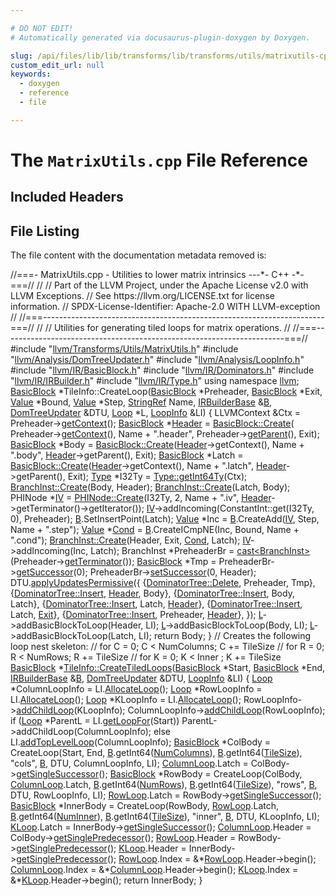 ```yaml
---

# DO NOT EDIT!
# Automatically generated via docusaurus-plugin-doxygen by Doxygen.

slug: /api/files/lib/lib/transforms/lib/transforms/utils/matrixutils-cpp
custom_edit_url: null
keywords:
  - doxygen
  - reference
  - file

---
```





# The `MatrixUtils.cpp` File Reference

<DoxygenPage pluginConfig={pluginConfig}>



## Included Headers

<IncludesList>
<IncludesListItem
  filePath="llvm/Transforms/Utils/MatrixUtils.h"
  permalink="/docs/api/files/include/include/llvm/include/llvm/transforms/include/llvm/transforms/utils/matrixutils-h"
  isLocal="true" />
<IncludesListItem
  filePath="llvm/Analysis/DomTreeUpdater.h"
  permalink="/docs/api/files/include/include/llvm/include/llvm/analysis/domtreeupdater-h"
  isLocal="true" />
<IncludesListItem
  filePath="llvm/Analysis/LoopInfo.h"
  permalink="/docs/api/files/include/include/llvm/include/llvm/analysis/loopinfo-h"
  isLocal="true" />
<IncludesListItem
  filePath="llvm/IR/BasicBlock.h"
  permalink="/docs/api/files/include/include/llvm/include/llvm/ir/basicblock-h"
  isLocal="true" />
<IncludesListItem
  filePath="llvm/IR/Dominators.h"
  permalink="/docs/api/files/include/include/llvm/include/llvm/ir/dominators-h"
  isLocal="true" />
<IncludesListItem
  filePath="llvm/IR/IRBuilder.h"
  permalink="/docs/api/files/include/include/llvm/include/llvm/ir/irbuilder-h"
  isLocal="true" />
<IncludesListItem
  filePath="llvm/IR/Type.h"
  permalink="/docs/api/files/include/include/llvm/include/llvm/ir/type-h"
  isLocal="true" />
</IncludesList>


## File Listing

The file content with the documentation metadata removed is:

<ProgramListing>

<Link id="l00001" /><CodeLine lineNumber="1"><Highlight kind="comment">//===- MatrixUtils.cpp - Utilities to lower matrix intrinsics ---&#42;- C++ -&#42;-===//</Highlight><Highlight kind="normal"></Highlight></CodeLine>
<Link id="l00002" /><CodeLine lineNumber="2"><Highlight kind="normal"></Highlight><Highlight kind="comment">//</Highlight><Highlight kind="normal"></Highlight></CodeLine>
<Link id="l00003" /><CodeLine lineNumber="3"><Highlight kind="normal"></Highlight><Highlight kind="comment">// Part of the LLVM Project, under the Apache License v2.0 with LLVM Exceptions.</Highlight><Highlight kind="normal"></Highlight></CodeLine>
<Link id="l00004" /><CodeLine lineNumber="4"><Highlight kind="normal"></Highlight><Highlight kind="comment">// See https://llvm.org/LICENSE.txt for license information.</Highlight><Highlight kind="normal"></Highlight></CodeLine>
<Link id="l00005" /><CodeLine lineNumber="5"><Highlight kind="normal"></Highlight><Highlight kind="comment">// SPDX-License-Identifier: Apache-2.0 WITH LLVM-exception</Highlight><Highlight kind="normal"></Highlight></CodeLine>
<Link id="l00006" /><CodeLine lineNumber="6"><Highlight kind="normal"></Highlight><Highlight kind="comment">//</Highlight><Highlight kind="normal"></Highlight></CodeLine>
<Link id="l00007" /><CodeLine lineNumber="7"><Highlight kind="normal"></Highlight><Highlight kind="comment">//===----------------------------------------------------------------------===//</Highlight><Highlight kind="normal"></Highlight></CodeLine>
<Link id="l00008" /><CodeLine lineNumber="8"><Highlight kind="normal"></Highlight><Highlight kind="comment">//</Highlight><Highlight kind="normal"></Highlight></CodeLine>
<Link id="l00009" /><CodeLine lineNumber="9"><Highlight kind="normal"></Highlight><Highlight kind="comment">// Utilities for generating tiled loops for matrix operations.</Highlight><Highlight kind="normal"></Highlight></CodeLine>
<Link id="l00010" /><CodeLine lineNumber="10"><Highlight kind="normal"></Highlight><Highlight kind="comment">//</Highlight><Highlight kind="normal"></Highlight></CodeLine>
<Link id="l00011" /><CodeLine lineNumber="11"><Highlight kind="normal"></Highlight><Highlight kind="comment">//===----------------------------------------------------------------------===//</Highlight><Highlight kind="normal"></Highlight></CodeLine>
<Link id="l00012" /><CodeLine lineNumber="12"><Highlight kind="normal"></Highlight></CodeLine>
<Link id="l00013" /><CodeLine lineNumber="13"><Highlight kind="normal"></Highlight><Highlight kind="preprocessor">#include &quot;<a href="/docs/api/files/include/include/llvm/include/llvm/transforms/include/llvm/transforms/utils/matrixutils-h">llvm/Transforms/Utils/MatrixUtils.h</a>&quot;</Highlight><Highlight kind="normal"></Highlight></CodeLine>
<Link id="l00014" /><CodeLine lineNumber="14"><Highlight kind="normal"></Highlight><Highlight kind="preprocessor">#include &quot;<a href="/docs/api/files/include/include/llvm/include/llvm/analysis/domtreeupdater-h">llvm/Analysis/DomTreeUpdater.h</a>&quot;</Highlight><Highlight kind="normal"></Highlight></CodeLine>
<Link id="l00015" /><CodeLine lineNumber="15"><Highlight kind="normal"></Highlight><Highlight kind="preprocessor">#include &quot;<a href="/docs/api/files/include/include/llvm/include/llvm/analysis/loopinfo-h">llvm/Analysis/LoopInfo.h</a>&quot;</Highlight><Highlight kind="normal"></Highlight></CodeLine>
<Link id="l00016" /><CodeLine lineNumber="16"><Highlight kind="normal"></Highlight><Highlight kind="preprocessor">#include &quot;<a href="/docs/api/files/include/include/llvm/include/llvm/ir/basicblock-h">llvm/IR/BasicBlock.h</a>&quot;</Highlight><Highlight kind="normal"></Highlight></CodeLine>
<Link id="l00017" /><CodeLine lineNumber="17"><Highlight kind="normal"></Highlight><Highlight kind="preprocessor">#include &quot;<a href="/docs/api/files/include/include/llvm/include/llvm/ir/dominators-h">llvm/IR/Dominators.h</a>&quot;</Highlight><Highlight kind="normal"></Highlight></CodeLine>
<Link id="l00018" /><CodeLine lineNumber="18"><Highlight kind="normal"></Highlight><Highlight kind="preprocessor">#include &quot;<a href="/docs/api/files/include/include/llvm/include/llvm/ir/irbuilder-h">llvm/IR/IRBuilder.h</a>&quot;</Highlight><Highlight kind="normal"></Highlight></CodeLine>
<Link id="l00019" /><CodeLine lineNumber="19"><Highlight kind="normal"></Highlight><Highlight kind="preprocessor">#include &quot;<a href="/docs/api/files/include/include/llvm/include/llvm/ir/type-h">llvm/IR/Type.h</a>&quot;</Highlight><Highlight kind="normal"></Highlight></CodeLine>
<Link id="l00020" /><CodeLine lineNumber="20"><Highlight kind="normal"></Highlight></CodeLine>
<Link id="l00021" /><CodeLine lineNumber="21"><Highlight kind="normal"></Highlight><Highlight kind="keyword">using namespace </Highlight><Highlight kind="normal"><a href="/docs/api/namespaces/llvm">llvm</a>;</Highlight></CodeLine>
<Link id="l00022" /><CodeLine lineNumber="22"><Highlight kind="normal"></Highlight></CodeLine>
<Link id="l00023" /><CodeLine lineNumber="23"><Highlight kind="normal"><a href="/docs/api/classes/llvm/basicblock">BasicBlock</a> &#42;TileInfo::CreateLoop(<a href="/docs/api/classes/llvm/basicblock">BasicBlock</a> &#42;Preheader, <a href="/docs/api/classes/llvm/basicblock">BasicBlock</a> &#42;Exit,</Highlight></CodeLine>
<Link id="l00024" /><CodeLine lineNumber="24"><Highlight kind="normal">                                 <a href="/docs/api/classes/llvm/value">Value</a> &#42;Bound, <a href="/docs/api/classes/llvm/value">Value</a> &#42;Step, <a href="/docs/api/classes/llvm/stringref">StringRef</a> Name,</Highlight></CodeLine>
<Link id="l00025" /><CodeLine lineNumber="25"><Highlight kind="normal">                                 <a href="/docs/api/classes/llvm/irbuilderbase">IRBuilderBase</a> &amp;<a href="/docs/api/files/lib/lib/ir/builtingcs-cpp/#ae76959fe811ba090de4cba69ac00f1da">B</a>, <a href="/docs/api/classes/llvm/domtreeupdater">DomTreeUpdater</a> &amp;DTU, <a href="/docs/api/classes/llvm/loop">Loop</a> &#42;L,</Highlight></CodeLine>
<Link id="l00026" /><CodeLine lineNumber="26"><Highlight kind="normal">                                 <a href="/docs/api/classes/llvm/loopinfo">LoopInfo</a> &amp;LI) &#123;</Highlight></CodeLine>
<Link id="l00027" /><CodeLine lineNumber="27"><Highlight kind="normal">  LLVMContext &amp;Ctx = Preheader-&gt;<a href="/docs/api/classes/llvm/basicblock/#aa286a0f7f5d38488d593bb7ef0ba183e">getContext</a>();</Highlight></CodeLine>
<Link id="l00028" /><CodeLine lineNumber="28"><Highlight kind="normal">  <a href="/docs/api/namespaces/llvm/isd/#a22ea9cec080dd5f4f47ba234c2f59110a8472e46f9e4db168c5610ecdfb05dbaf">BasicBlock</a> &#42;<a href="/docs/api/namespaces/anonymous-lvcompare-cpp-/#a1ad6686ca7dcf67bc791fff07fdf7818abf50d5e661106d0abe925af3c2e6f7e7">Header</a> = <a href="/docs/api/classes/llvm/basicblock/#a4a5b798214be930cf8e133c032ba0129">BasicBlock::Create</a>(</Highlight></CodeLine>
<Link id="l00029" /><CodeLine lineNumber="29"><Highlight kind="normal">      Preheader-&gt;<a href="/docs/api/classes/llvm/basicblock/#aa286a0f7f5d38488d593bb7ef0ba183e">getContext</a>(), Name + </Highlight><Highlight kind="stringliteral">&quot;.header&quot;</Highlight><Highlight kind="normal">, Preheader-&gt;<a href="/docs/api/classes/llvm/basicblock/#a1b4bf7c97cdc8159fd73d48063f0b250">getParent</a>(), Exit);</Highlight></CodeLine>
<Link id="l00030" /><CodeLine lineNumber="30"><Highlight kind="normal">  <a href="/docs/api/namespaces/llvm/isd/#a22ea9cec080dd5f4f47ba234c2f59110a8472e46f9e4db168c5610ecdfb05dbaf">BasicBlock</a> &#42;Body = <a href="/docs/api/classes/llvm/basicblock/#a4a5b798214be930cf8e133c032ba0129">BasicBlock::Create</a>(<a href="/docs/api/namespaces/anonymous-lvcompare-cpp-/#a1ad6686ca7dcf67bc791fff07fdf7818abf50d5e661106d0abe925af3c2e6f7e7">Header</a>-&gt;getContext(), Name + </Highlight><Highlight kind="stringliteral">&quot;.body&quot;</Highlight><Highlight kind="normal">,</Highlight></CodeLine>
<Link id="l00031" /><CodeLine lineNumber="31"><Highlight kind="normal">                                        <a href="/docs/api/namespaces/anonymous-lvcompare-cpp-/#a1ad6686ca7dcf67bc791fff07fdf7818abf50d5e661106d0abe925af3c2e6f7e7">Header</a>-&gt;getParent(), Exit);</Highlight></CodeLine>
<Link id="l00032" /><CodeLine lineNumber="32"><Highlight kind="normal">  <a href="/docs/api/namespaces/llvm/isd/#a22ea9cec080dd5f4f47ba234c2f59110a8472e46f9e4db168c5610ecdfb05dbaf">BasicBlock</a> &#42;Latch = <a href="/docs/api/classes/llvm/basicblock/#a4a5b798214be930cf8e133c032ba0129">BasicBlock::Create</a>(<a href="/docs/api/namespaces/anonymous-lvcompare-cpp-/#a1ad6686ca7dcf67bc791fff07fdf7818abf50d5e661106d0abe925af3c2e6f7e7">Header</a>-&gt;getContext(), Name + </Highlight><Highlight kind="stringliteral">&quot;.latch&quot;</Highlight><Highlight kind="normal">,</Highlight></CodeLine>
<Link id="l00033" /><CodeLine lineNumber="33"><Highlight kind="normal">                                         <a href="/docs/api/namespaces/anonymous-lvcompare-cpp-/#a1ad6686ca7dcf67bc791fff07fdf7818abf50d5e661106d0abe925af3c2e6f7e7">Header</a>-&gt;getParent(), Exit);</Highlight></CodeLine>
<Link id="l00034" /><CodeLine lineNumber="34"><Highlight kind="normal"></Highlight></CodeLine>
<Link id="l00035" /><CodeLine lineNumber="35"><Highlight kind="normal">  <a href="/docs/api/files/include/include/llvm/include/llvm/demangle/itaniumdemangle-h/#a88ee8e4eea43084bd8964682683da88caa1fa27779242b4902f7ae3bdd5c6d508">Type</a> &#42;I32Ty = <a href="/docs/api/classes/llvm/type/#a05186fa23e4d11b9855a9599ba87a4b7">Type::getInt64Ty</a>(Ctx);</Highlight></CodeLine>
<Link id="l00036" /><CodeLine lineNumber="36"><Highlight kind="normal">  <a href="/docs/api/classes/llvm/branchinst/#a9f40e42226cee617c16cb1c447b115c5">BranchInst::Create</a>(Body, Header);</Highlight></CodeLine>
<Link id="l00037" /><CodeLine lineNumber="37"><Highlight kind="normal">  <a href="/docs/api/classes/llvm/branchinst/#a9f40e42226cee617c16cb1c447b115c5">BranchInst::Create</a>(Latch, Body);</Highlight></CodeLine>
<Link id="l00038" /><CodeLine lineNumber="38"><Highlight kind="normal">  PHINode &#42;<a href="/docs/api/files/lib/lib/support/lib/support/blake3/blake3-impl-h/#a78823051d1dad34b9b3d8120112e674d">IV</a> =</Highlight></CodeLine>
<Link id="l00039" /><CodeLine lineNumber="39"><Highlight kind="normal">      <a href="/docs/api/classes/llvm/phinode/#af4aba918a76ca15bde1be3e14572e475">PHINode::Create</a>(I32Ty, 2, Name + </Highlight><Highlight kind="stringliteral">&quot;.iv&quot;</Highlight><Highlight kind="normal">, <a href="/docs/api/namespaces/anonymous-lvcompare-cpp-/#a1ad6686ca7dcf67bc791fff07fdf7818abf50d5e661106d0abe925af3c2e6f7e7">Header</a>-&gt;getTerminator()-&gt;getIterator());</Highlight></CodeLine>
<Link id="l00040" /><CodeLine lineNumber="40"><Highlight kind="normal">  <a href="/docs/api/files/lib/lib/support/lib/support/blake3/blake3-impl-h/#a78823051d1dad34b9b3d8120112e674d">IV</a>-&gt;addIncoming(ConstantInt::get(I32Ty, 0), Preheader);</Highlight></CodeLine>
<Link id="l00041" /><CodeLine lineNumber="41"><Highlight kind="normal"></Highlight></CodeLine>
<Link id="l00042" /><CodeLine lineNumber="42"><Highlight kind="normal">  <a href="/docs/api/files/lib/lib/ir/builtingcs-cpp/#ae76959fe811ba090de4cba69ac00f1da">B</a>.SetInsertPoint(Latch);</Highlight></CodeLine>
<Link id="l00043" /><CodeLine lineNumber="43"><Highlight kind="normal">  <a href="/docs/api/namespaces/llvm/#a066e2a31a13d6520e52ae1944f194662">Value</a> &#42;Inc = <a href="/docs/api/files/lib/lib/ir/builtingcs-cpp/#ae76959fe811ba090de4cba69ac00f1da">B</a>.CreateAdd(<a href="/docs/api/files/lib/lib/support/lib/support/blake3/blake3-impl-h/#a78823051d1dad34b9b3d8120112e674d">IV</a>, Step, Name + </Highlight><Highlight kind="stringliteral">&quot;.step&quot;</Highlight><Highlight kind="normal">);</Highlight></CodeLine>
<Link id="l00044" /><CodeLine lineNumber="44"><Highlight kind="normal">  <a href="/docs/api/namespaces/llvm/#a066e2a31a13d6520e52ae1944f194662">Value</a> &#42;<a href="/docs/api/files/lib/lib/target/lib/target/riscv/riscvredundantcopyelimination-cpp/#a193847098793cdbab306803186676899">Cond</a> = <a href="/docs/api/files/lib/lib/ir/builtingcs-cpp/#ae76959fe811ba090de4cba69ac00f1da">B</a>.CreateICmpNE(Inc, Bound, Name + </Highlight><Highlight kind="stringliteral">&quot;.cond&quot;</Highlight><Highlight kind="normal">);</Highlight></CodeLine>
<Link id="l00045" /><CodeLine lineNumber="45"><Highlight kind="normal">  <a href="/docs/api/classes/llvm/branchinst/#a9f40e42226cee617c16cb1c447b115c5">BranchInst::Create</a>(Header, Exit, <a href="/docs/api/files/lib/lib/target/lib/target/riscv/riscvredundantcopyelimination-cpp/#a193847098793cdbab306803186676899">Cond</a>, Latch);</Highlight></CodeLine>
<Link id="l00046" /><CodeLine lineNumber="46"><Highlight kind="normal">  <a href="/docs/api/files/lib/lib/support/lib/support/blake3/blake3-impl-h/#a78823051d1dad34b9b3d8120112e674d">IV</a>-&gt;addIncoming(Inc, Latch);</Highlight></CodeLine>
<Link id="l00047" /><CodeLine lineNumber="47"><Highlight kind="normal"></Highlight></CodeLine>
<Link id="l00048" /><CodeLine lineNumber="48"><Highlight kind="normal">  BranchInst &#42;PreheaderBr = <a href="/docs/api/namespaces/llvm/#ac4fc845f5ed92de63cd4474f128f5fc5">cast&lt;BranchInst&gt;</a>(Preheader-&gt;<a href="/docs/api/classes/llvm/basicblock/#aef9e9fcf4c5dfce90276ca16d91b8e46">getTerminator</a>());</Highlight></CodeLine>
<Link id="l00049" /><CodeLine lineNumber="49"><Highlight kind="normal">  <a href="/docs/api/namespaces/llvm/isd/#a22ea9cec080dd5f4f47ba234c2f59110a8472e46f9e4db168c5610ecdfb05dbaf">BasicBlock</a> &#42;Tmp = PreheaderBr-&gt;<a href="/docs/api/classes/llvm/branchinst/#aa05da2b94b366573d1651d5b163c521e">getSuccessor</a>(0);</Highlight></CodeLine>
<Link id="l00050" /><CodeLine lineNumber="50"><Highlight kind="normal">  PreheaderBr-&gt;<a href="/docs/api/classes/llvm/branchinst/#adc5e7f9c460c68455e826783d77f9a99">setSuccessor</a>(0, Header);</Highlight></CodeLine>
<Link id="l00051" /><CodeLine lineNumber="51"><Highlight kind="normal">  DTU.<a href="/docs/api/classes/llvm/genericdomtreeupdater/#a28512659006140e4ac78ee3a68043dd5">applyUpdatesPermissive</a>(&#123;</Highlight></CodeLine>
<Link id="l00052" /><CodeLine lineNumber="52"><Highlight kind="normal">      &#123;<a href="/docs/api/classes/llvm/dominatortreebase/#a71c91cbbfc1c0ecf9a69e10ccf739bd7">DominatorTree::Delete</a>, Preheader, Tmp&#125;,</Highlight></CodeLine>
<Link id="l00053" /><CodeLine lineNumber="53"><Highlight kind="normal">      &#123;<a href="/docs/api/classes/llvm/dominatortreebase/#a9aeeca2833810f01b20545a46fe22503">DominatorTree::Insert</a>, <a href="/docs/api/namespaces/anonymous-lvcompare-cpp-/#a1ad6686ca7dcf67bc791fff07fdf7818abf50d5e661106d0abe925af3c2e6f7e7">Header</a>, Body&#125;,</Highlight></CodeLine>
<Link id="l00054" /><CodeLine lineNumber="54"><Highlight kind="normal">      &#123;<a href="/docs/api/classes/llvm/dominatortreebase/#a9aeeca2833810f01b20545a46fe22503">DominatorTree::Insert</a>, Body, Latch&#125;,</Highlight></CodeLine>
<Link id="l00055" /><CodeLine lineNumber="55"><Highlight kind="normal">      &#123;<a href="/docs/api/classes/llvm/dominatortreebase/#a9aeeca2833810f01b20545a46fe22503">DominatorTree::Insert</a>, Latch, <a href="/docs/api/namespaces/anonymous-lvcompare-cpp-/#a1ad6686ca7dcf67bc791fff07fdf7818abf50d5e661106d0abe925af3c2e6f7e7">Header</a>&#125;,</Highlight></CodeLine>
<Link id="l00056" /><CodeLine lineNumber="56"><Highlight kind="normal">      &#123;<a href="/docs/api/classes/llvm/dominatortreebase/#a9aeeca2833810f01b20545a46fe22503">DominatorTree::Insert</a>, Latch, <a href="/docs/api/namespaces/llvm/coff/#ae7629a0652411dc2be61aea4fee2b39cacd4cef2a5a26efd5d75ecca95bc6ff24">Exit</a>&#125;,</Highlight></CodeLine>
<Link id="l00057" /><CodeLine lineNumber="57"><Highlight kind="normal">      &#123;<a href="/docs/api/classes/llvm/dominatortreebase/#a9aeeca2833810f01b20545a46fe22503">DominatorTree::Insert</a>, Preheader, <a href="/docs/api/namespaces/anonymous-lvcompare-cpp-/#a1ad6686ca7dcf67bc791fff07fdf7818abf50d5e661106d0abe925af3c2e6f7e7">Header</a>&#125;,</Highlight></CodeLine>
<Link id="l00058" /><CodeLine lineNumber="58"><Highlight kind="normal">  &#125;);</Highlight></CodeLine>
<Link id="l00059" /><CodeLine lineNumber="59"><Highlight kind="normal"></Highlight></CodeLine>
<Link id="l00060" /><CodeLine lineNumber="60"><Highlight kind="normal">  <a href="/docs/api/namespaces/llvm/m68k/#ab3a288f2953d8eca3e363959fc2cf38ead20caec3b48a1eef164cb4ca81ba2587">L</a>-&gt;addBasicBlockToLoop(Header, LI);</Highlight></CodeLine>
<Link id="l00061" /><CodeLine lineNumber="61"><Highlight kind="normal">  <a href="/docs/api/namespaces/llvm/m68k/#ab3a288f2953d8eca3e363959fc2cf38ead20caec3b48a1eef164cb4ca81ba2587">L</a>-&gt;addBasicBlockToLoop(Body, LI);</Highlight></CodeLine>
<Link id="l00062" /><CodeLine lineNumber="62"><Highlight kind="normal">  <a href="/docs/api/namespaces/llvm/m68k/#ab3a288f2953d8eca3e363959fc2cf38ead20caec3b48a1eef164cb4ca81ba2587">L</a>-&gt;addBasicBlockToLoop(Latch, LI);</Highlight></CodeLine>
<Link id="l00063" /><CodeLine lineNumber="63"><Highlight kind="normal">  </Highlight><Highlight kind="keywordflow">return</Highlight><Highlight kind="normal"> Body;</Highlight></CodeLine>
<Link id="l00064" /><CodeLine lineNumber="64"><Highlight kind="normal">&#125;</Highlight></CodeLine>
<Link id="l00065" /><CodeLine lineNumber="65"><Highlight kind="normal"></Highlight></CodeLine>
<Link id="l00066" /><CodeLine lineNumber="66"><Highlight kind="normal"></Highlight><Highlight kind="comment">// Creates the following loop nest skeleton:</Highlight><Highlight kind="normal"></Highlight></CodeLine>
<Link id="l00067" /><CodeLine lineNumber="67"><Highlight kind="normal"></Highlight><Highlight kind="comment">//  for C = 0; C &lt; NumColumns; C += TileSize</Highlight><Highlight kind="normal"></Highlight></CodeLine>
<Link id="l00068" /><CodeLine lineNumber="68"><Highlight kind="normal"></Highlight><Highlight kind="comment">//    for R = 0; R &lt; NumRows; R += TileSize</Highlight><Highlight kind="normal"></Highlight></CodeLine>
<Link id="l00069" /><CodeLine lineNumber="69"><Highlight kind="normal"></Highlight><Highlight kind="comment">//      for K = 0; K &lt; Inner ; K += TileSize</Highlight><Highlight kind="normal"></Highlight></CodeLine>
<Link id="l00070" /><CodeLine lineNumber="70" lineLink="/docs/api/structs/llvm/tileinfo/#a8547d158fd9eb8e0cb27673ac3034a1c"><Highlight kind="normal"><a href="/docs/api/classes/llvm/basicblock">BasicBlock</a> &#42;<a href="/docs/api/structs/llvm/tileinfo/#a8547d158fd9eb8e0cb27673ac3034a1c">TileInfo::CreateTiledLoops</a>(<a href="/docs/api/classes/llvm/basicblock">BasicBlock</a> &#42;Start, <a href="/docs/api/classes/llvm/basicblock">BasicBlock</a> &#42;End,</Highlight></CodeLine>
<Link id="l00071" /><CodeLine lineNumber="71"><Highlight kind="normal">                                       <a href="/docs/api/classes/llvm/irbuilderbase">IRBuilderBase</a> &amp;<a href="/docs/api/files/lib/lib/ir/builtingcs-cpp/#ae76959fe811ba090de4cba69ac00f1da">B</a>, <a href="/docs/api/classes/llvm/domtreeupdater">DomTreeUpdater</a> &amp;DTU,</Highlight></CodeLine>
<Link id="l00072" /><CodeLine lineNumber="72"><Highlight kind="normal">                                       <a href="/docs/api/classes/llvm/loopinfo">LoopInfo</a> &amp;LI) &#123;</Highlight></CodeLine>
<Link id="l00073" /><CodeLine lineNumber="73"><Highlight kind="normal">  <a href="/docs/api/classes/llvm/loop">Loop</a> &#42;ColumnLoopInfo = LI.<a href="/docs/api/classes/llvm/loopinfobase/#a5a0ae49bf720341774a25029fd23bf59">AllocateLoop</a>();</Highlight></CodeLine>
<Link id="l00074" /><CodeLine lineNumber="74"><Highlight kind="normal">  <a href="/docs/api/classes/llvm/loop">Loop</a> &#42;RowLoopInfo = LI.<a href="/docs/api/classes/llvm/loopinfobase/#a5a0ae49bf720341774a25029fd23bf59">AllocateLoop</a>();</Highlight></CodeLine>
<Link id="l00075" /><CodeLine lineNumber="75"><Highlight kind="normal">  <a href="/docs/api/classes/llvm/loop">Loop</a> &#42;KLoopInfo = LI.<a href="/docs/api/classes/llvm/loopinfobase/#a5a0ae49bf720341774a25029fd23bf59">AllocateLoop</a>();</Highlight></CodeLine>
<Link id="l00076" /><CodeLine lineNumber="76"><Highlight kind="normal">  RowLoopInfo-&gt;<a href="/docs/api/classes/llvm/loopbase/#a990a86b0de7a84a9f489d2034878e330">addChildLoop</a>(KLoopInfo);</Highlight></CodeLine>
<Link id="l00077" /><CodeLine lineNumber="77"><Highlight kind="normal">  ColumnLoopInfo-&gt;<a href="/docs/api/classes/llvm/loopbase/#a990a86b0de7a84a9f489d2034878e330">addChildLoop</a>(RowLoopInfo);</Highlight></CodeLine>
<Link id="l00078" /><CodeLine lineNumber="78"><Highlight kind="normal">  </Highlight><Highlight kind="keywordflow">if</Highlight><Highlight kind="normal"> (<a href="/docs/api/classes/llvm/loop">Loop</a> &#42;ParentL = LI.<a href="/docs/api/classes/llvm/loopinfobase/#ad61bd84d4988c90bf6c5cd62d8e7fb00">getLoopFor</a>(Start))</Highlight></CodeLine>
<Link id="l00079" /><CodeLine lineNumber="79"><Highlight kind="normal">    ParentL-&gt;addChildLoop(ColumnLoopInfo);</Highlight></CodeLine>
<Link id="l00080" /><CodeLine lineNumber="80"><Highlight kind="normal">  </Highlight><Highlight kind="keywordflow">else</Highlight><Highlight kind="normal"></Highlight></CodeLine>
<Link id="l00081" /><CodeLine lineNumber="81"><Highlight kind="normal">    LI.<a href="/docs/api/classes/llvm/loopinfobase/#a1e4ac7b073d744d43f3cb1a3660c03c3">addTopLevelLoop</a>(ColumnLoopInfo);</Highlight></CodeLine>
<Link id="l00082" /><CodeLine lineNumber="82"><Highlight kind="normal"></Highlight></CodeLine>
<Link id="l00083" /><CodeLine lineNumber="83"><Highlight kind="normal">  <a href="/docs/api/classes/llvm/basicblock">BasicBlock</a> &#42;ColBody =</Highlight></CodeLine>
<Link id="l00084" /><CodeLine lineNumber="84"><Highlight kind="normal">      CreateLoop(Start, End, <a href="/docs/api/files/lib/lib/ir/builtingcs-cpp/#ae76959fe811ba090de4cba69ac00f1da">B</a>.getInt64(<a href="/docs/api/structs/llvm/tileinfo/#a875ddebc5962ba98bd7e090f5951687e">NumColumns</a>), <a href="/docs/api/files/lib/lib/ir/builtingcs-cpp/#ae76959fe811ba090de4cba69ac00f1da">B</a>.getInt64(<a href="/docs/api/structs/llvm/tileinfo/#abea2744097436ef6ca24ccb940193ad3">TileSize</a>),</Highlight></CodeLine>
<Link id="l00085" /><CodeLine lineNumber="85"><Highlight kind="normal">                 </Highlight><Highlight kind="stringliteral">&quot;cols&quot;</Highlight><Highlight kind="normal">, <a href="/docs/api/files/lib/lib/ir/builtingcs-cpp/#ae76959fe811ba090de4cba69ac00f1da">B</a>, DTU, ColumnLoopInfo, LI);</Highlight></CodeLine>
<Link id="l00086" /><CodeLine lineNumber="86"><Highlight kind="normal">  <a href="/docs/api/structs/llvm/tileinfo/#a3159a958f6b4f8b6d76d34964649237c">ColumnLoop</a>.Latch = ColBody-&gt;<a href="/docs/api/classes/llvm/basicblock/#a79c007dcf9fff57e1569e778d7885b5e">getSingleSuccessor</a>();</Highlight></CodeLine>
<Link id="l00087" /><CodeLine lineNumber="87"><Highlight kind="normal">  <a href="/docs/api/classes/llvm/basicblock">BasicBlock</a> &#42;RowBody =</Highlight></CodeLine>
<Link id="l00088" /><CodeLine lineNumber="88"><Highlight kind="normal">      CreateLoop(ColBody, <a href="/docs/api/structs/llvm/tileinfo/#a3159a958f6b4f8b6d76d34964649237c">ColumnLoop</a>.Latch, <a href="/docs/api/files/lib/lib/ir/builtingcs-cpp/#ae76959fe811ba090de4cba69ac00f1da">B</a>.getInt64(<a href="/docs/api/structs/llvm/tileinfo/#a4d7f66cf9378e5d805eb7487829c99fd">NumRows</a>),</Highlight></CodeLine>
<Link id="l00089" /><CodeLine lineNumber="89"><Highlight kind="normal">                 <a href="/docs/api/files/lib/lib/ir/builtingcs-cpp/#ae76959fe811ba090de4cba69ac00f1da">B</a>.getInt64(<a href="/docs/api/structs/llvm/tileinfo/#abea2744097436ef6ca24ccb940193ad3">TileSize</a>), </Highlight><Highlight kind="stringliteral">&quot;rows&quot;</Highlight><Highlight kind="normal">, <a href="/docs/api/files/lib/lib/ir/builtingcs-cpp/#ae76959fe811ba090de4cba69ac00f1da">B</a>, DTU, RowLoopInfo, LI);</Highlight></CodeLine>
<Link id="l00090" /><CodeLine lineNumber="90"><Highlight kind="normal">  <a href="/docs/api/structs/llvm/tileinfo/#a3e06087e90c0e4057bdc3fe3b0ec5904">RowLoop</a>.Latch = RowBody-&gt;<a href="/docs/api/classes/llvm/basicblock/#a79c007dcf9fff57e1569e778d7885b5e">getSingleSuccessor</a>();</Highlight></CodeLine>
<Link id="l00091" /><CodeLine lineNumber="91"><Highlight kind="normal"></Highlight></CodeLine>
<Link id="l00092" /><CodeLine lineNumber="92"><Highlight kind="normal">  <a href="/docs/api/classes/llvm/basicblock">BasicBlock</a> &#42;InnerBody =</Highlight></CodeLine>
<Link id="l00093" /><CodeLine lineNumber="93"><Highlight kind="normal">      CreateLoop(RowBody, <a href="/docs/api/structs/llvm/tileinfo/#a3e06087e90c0e4057bdc3fe3b0ec5904">RowLoop</a>.Latch, <a href="/docs/api/files/lib/lib/ir/builtingcs-cpp/#ae76959fe811ba090de4cba69ac00f1da">B</a>.getInt64(<a href="/docs/api/structs/llvm/tileinfo/#a21b1735a7e34df5c9bb4f706fc6cfadc">NumInner</a>),</Highlight></CodeLine>
<Link id="l00094" /><CodeLine lineNumber="94"><Highlight kind="normal">                 <a href="/docs/api/files/lib/lib/ir/builtingcs-cpp/#ae76959fe811ba090de4cba69ac00f1da">B</a>.getInt64(<a href="/docs/api/structs/llvm/tileinfo/#abea2744097436ef6ca24ccb940193ad3">TileSize</a>), </Highlight><Highlight kind="stringliteral">&quot;inner&quot;</Highlight><Highlight kind="normal">, <a href="/docs/api/files/lib/lib/ir/builtingcs-cpp/#ae76959fe811ba090de4cba69ac00f1da">B</a>, DTU, KLoopInfo, LI);</Highlight></CodeLine>
<Link id="l00095" /><CodeLine lineNumber="95"><Highlight kind="normal">  <a href="/docs/api/structs/llvm/tileinfo/#acf6bd724509861d665d98379be763344">KLoop</a>.Latch = InnerBody-&gt;<a href="/docs/api/classes/llvm/basicblock/#a79c007dcf9fff57e1569e778d7885b5e">getSingleSuccessor</a>();</Highlight></CodeLine>
<Link id="l00096" /><CodeLine lineNumber="96"><Highlight kind="normal">  <a href="/docs/api/structs/llvm/tileinfo/#a3159a958f6b4f8b6d76d34964649237c">ColumnLoop</a>.Header = ColBody-&gt;<a href="/docs/api/classes/llvm/basicblock/#a59fb91d1691350f7d1b8e8a114e3f2a4">getSinglePredecessor</a>();</Highlight></CodeLine>
<Link id="l00097" /><CodeLine lineNumber="97"><Highlight kind="normal">  <a href="/docs/api/structs/llvm/tileinfo/#a3e06087e90c0e4057bdc3fe3b0ec5904">RowLoop</a>.Header = RowBody-&gt;<a href="/docs/api/classes/llvm/basicblock/#a59fb91d1691350f7d1b8e8a114e3f2a4">getSinglePredecessor</a>();</Highlight></CodeLine>
<Link id="l00098" /><CodeLine lineNumber="98"><Highlight kind="normal">  <a href="/docs/api/structs/llvm/tileinfo/#acf6bd724509861d665d98379be763344">KLoop</a>.Header = InnerBody-&gt;<a href="/docs/api/classes/llvm/basicblock/#a59fb91d1691350f7d1b8e8a114e3f2a4">getSinglePredecessor</a>();</Highlight></CodeLine>
<Link id="l00099" /><CodeLine lineNumber="99"><Highlight kind="normal">  <a href="/docs/api/structs/llvm/tileinfo/#a3e06087e90c0e4057bdc3fe3b0ec5904">RowLoop</a>.Index = &amp;&#42;<a href="/docs/api/structs/llvm/tileinfo/#a3e06087e90c0e4057bdc3fe3b0ec5904">RowLoop</a>.Header-&gt;begin();</Highlight></CodeLine>
<Link id="l00100" /><CodeLine lineNumber="100"><Highlight kind="normal">  <a href="/docs/api/structs/llvm/tileinfo/#a3159a958f6b4f8b6d76d34964649237c">ColumnLoop</a>.Index = &amp;&#42;<a href="/docs/api/structs/llvm/tileinfo/#a3159a958f6b4f8b6d76d34964649237c">ColumnLoop</a>.Header-&gt;begin();</Highlight></CodeLine>
<Link id="l00101" /><CodeLine lineNumber="101"><Highlight kind="normal">  <a href="/docs/api/structs/llvm/tileinfo/#acf6bd724509861d665d98379be763344">KLoop</a>.Index = &amp;&#42;<a href="/docs/api/structs/llvm/tileinfo/#acf6bd724509861d665d98379be763344">KLoop</a>.Header-&gt;begin();</Highlight></CodeLine>
<Link id="l00102" /><CodeLine lineNumber="102"><Highlight kind="normal"></Highlight></CodeLine>
<Link id="l00103" /><CodeLine lineNumber="103"><Highlight kind="normal">  </Highlight><Highlight kind="keywordflow">return</Highlight><Highlight kind="normal"> InnerBody;</Highlight></CodeLine>
<Link id="l00104" /><CodeLine lineNumber="104"><Highlight kind="normal">&#125;</Highlight></CodeLine>

</ProgramListing>


</DoxygenPage>
